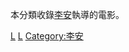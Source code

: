 本分類收錄[[李安|李安]]執導的電影。
{{Commonscat|Films by Ang Lee}}

[[Category:台灣導演電影|L]]
[[Category:美國導演電影|L]]
[[Category:李安|Category:李安]]